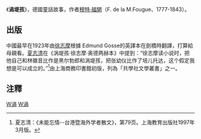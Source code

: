 {{Expand|time=2009-07-23}}
《'''渦堤孩'''》，德國童話故事，作者[[穆特·福開|穆特·福開]]（F. de la M.Fougue、1777-1843）。

==出版==
中國最早在1923年由[[徐志摩|徐志摩]]根據 Edmund Gosse的英譯本在劍橋時翻譯，打算給母親看。[[夏志清|夏志清]]在《涡堤孩·徐志摩·奥德两赫本》中提到：“徐志摩读小说时，把他自己和林徽音比作是黑尔勃郎和涡堤孩，把张幼仪比作了培儿托达，这个假定我想是可以成立的。”<ref>夏志清：《未能忘情--台港暨海外学者散文》，第79页。上海教育出版社1997年3月版。 </ref>由上海商務印書館初版，列為「共學社文學叢書」之一。

==注釋==
<references/>
{{Authority control}}
[[Category:童话|W渦]]
[[Category:德國文學|W渦]]